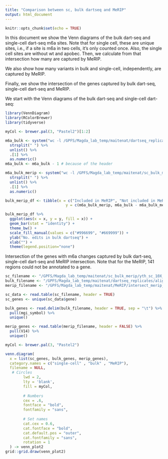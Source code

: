 ```yaml
---
title: "Comparison between sc, bulk dartseq and MeRIP"
output: html_document
---
```


```r
knitr::opts_chunk$set(echo = TRUE)
```

In this document we show the Venn diagrams of the bulk dart-seq and single-cell dart-seq m6a sites. Note that for single cell, these are unique sites, i.e., if a site is m6a in two cells, it's only counted once. Also, the single cell sites are without wt and apobec. Then, we calculate from that intersection how many are captured by MeRIP.

We also show how many variants in bulk and single-cell, independently, are captured by MeRIP.

Finally, we show the intersection of the genes captured by bulk dart-seq, single-cell dart-seq and MeRIP.

We start with the Venn diagrams of the bulk dart-seq and single-cell dart-seq:

```r
library(VennDiagram)
library(RColorBrewer)
library(tidyverse)

myCol <- brewer.pal(3, "Pastel2")[1:2]

m6a_bulk <- system("wc -l /GPFS/Magda_lab_temp/maitenat/dartseq_replicates/aligned/hippo-V2_yth_filt-all_annot.bed", intern = TRUE) %>% 
  strsplit(" ") %>% 
  unlist() %>%
  .[1] %>%
  as.numeric()
m6a_bulk <- m6a_bulk - 1 # because of the header

m6a_bulk_merip <- system("wc -l /GPFS/Magda_lab_temp/maitenat/sc_bulk_merip/yth_bulk_merip_common.bed", intern = TRUE) %>% 
  strsplit(" ") %>% 
  unlist() %>%
  .[1] %>%
  as.numeric()

bulk_merip_df <- tibble(x = c("Included in MeRIP", "Not included in MeRIP"),
                           y = c(m6a_bulk_merip, m6a_bulk - m6a_bulk_merip))

bulk_merip_df %>%
  ggplot(aes(x = x, y = y, fill = x)) + 
  geom_bar(stat = "identity") +
  theme_bw() +
  scale_fill_manual(values = c("#996699", "#669999")) +
  ylab("No. edits in bulk dartseq") +
  xlab("") +
  theme(legend.position="none")

```

Intersection of the genes with m6a changes captured by bulk dart-seq, single-cell dart-seq and MeRIP intersection. Note that for the MeRIP, 141 regions could not be annotated to a gene. 


```r
sc_filename <- "/GPFS/Magda_lab_temp/maitenat/sc_bulk_merip/yth_sc_10X_unique.bed"
bulk_filename <- "/GPFS/Magda_lab_temp/maitenat/dartseq_replicates/aligned/hippo-V2_yth_filt-all_annot_symbol.txt"
merip_filename <- "/GPFS/Magda_lab_temp/maitenat/MeRIP/intersect_merip_annot_nodup.bed"

sc_data <- read.table(sc_filename, header = TRUE)
sc_genes <- unique(sc_data$gene)

bulk_genes <- read.delim(bulk_filename, header = TRUE, sep = "\t") %>%
  pull(mgi_symbol) %>%
  unique()

merip_genes <- read.table(merip_filename, header = FALSE) %>%
  pull(V14) %>%
  unique()

myCol <- brewer.pal(3, "Pastel2")

venn.diagram(
  x = list(sc_genes, bulk_genes, merip_genes),
  category.names = c("single-cell" , "bulk" , "MeRIP"),
  filename = NULL,
   # Circles
        lwd = 2,
        lty = 'blank',
        fill = myCol,
        
        # Numbers
        cex = .6,
        fontface = "bold",
        fontfamily = "sans",
        
        # Set names
        cat.cex = 0.6,
        cat.fontface = "bold",
        cat.default.pos = "outer",
        cat.fontfamily = "sans",
        rotation = 1
  ) -> venn_plot2
grid::grid.draw(venn_plot2)

```

